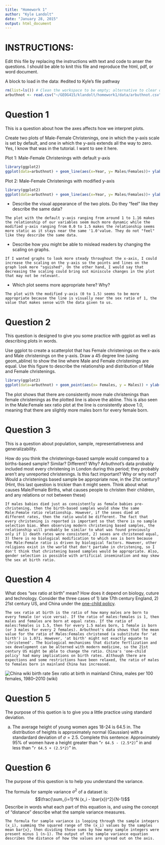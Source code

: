 ```yaml
---
title: "Homework 1"
author: "Kyle Landolt"
date: "January 28, 2015"
output: html_document
---
```

# INSTRUCTIONS:
Edit this file by replacing the instructions with text and code to anser the questions.
I should be able to knit this file and reproduce the html, pdf, or word document.

A block to load in the data: #edited to Kyle's file pathway
```r
rm(list=ls()) # Clean the workspace to be empty; alternative to clear objects in the workspace button
arbuthnot <- read.csv("~/GEOG415/klandolt/homework1/data/arbuthnot.csv")
```


# Question 1
This is a question about how the axes affects how we interpret plots.

Create two plots of Male-Female Christenings, one in which the y-axis scale is set by default, and one in which the y-axis extends all the way to zero.  Yes, I know that was in the tutorial.  I want to see it here.

Plot 1: Male-Female Christenings with default y-axis
```r
library(ggplot2)
ggplot(data=arbuthnot) + geom_line(aes(x=Year, y= Males/Females))+ ylab('Male:Female Sex Ratio')
```

Plot 2: Male-Female Christenings with modified y-axis
```r
library(ggplot2)
ggplot(data=arbuthnot) + geom_line(aes(x=Year, y= Males/Females))+ ylab('Male:Female Sex Ratio') + scale_y_continuous(limits=c(0, 1.5))
```


 - Describe the visual appearance of the two plots.  Do they "feel" like they describe the same data? 
```
The plot with the default y-axis ranging from around 1 to 1.16 makes the relationship of our variables seem much more dynamic while the modified y-axis ranging from 0.0 to 1.5 makes the relationship seems more static as it stays near the same '1.0'value. They do not "feel" like they describe the same data.
```
 - Describe how you might be able to mislead readers by changing the scaling on graphs.
```
If I wanted graphs to look more steady throughout the x-axis, I could increase the scaling on the y-axis so the points and lines on the graph look more "squished". On the other hand, I would say that decreasing the scaling could bring out miniscule changes in the plot that may not be relevant.
```
 - Which plot seems more appropriate here?  Why?
```
The plot with the modified y-axis (0 to 1.5) seems to be more appropriate because the line is visually near the sex ratio of 1, the value that makes sense with the data given to us.
```

# Question 2
This question is designed to give you some practice with ggplot as well as describing plots in words.

Use ggplot to create a scatterplot that has Female christenings on the x-axis and Male christenings on the y-axis.  Draw a 45 degree line (using geom_abline) to show the line where Male and Female christenings are equal.  Use this figure to describe the relationship and distribution of Male and Female christenings.

```r
library(ggplot2)
ggplot(data=arbuthnot) + geom_point(aes(x= Females, y = Males)) + ylab('Male Christenings') + xlab('Female Christenings') + geom_abline(intercept=0, slope=1)
```

The plot shows that there are consistently more male christenings than female christenings as the plotted line is above the abline. This is also seen in the Male:Female sex ratio plot at the line is consistently above 1.0, meaning that there are slightly more males born for every female born.

# Question 3

This is a question about population, sample, representativeness and generalizability.

How do you think the christenings-based sample would compared to a births-based sample?  Similar?  Different?  Why?  Arbuthnot's data probably included most every christening in London during this period; they probably aren't any unreported christenings.  Is this fact important?  Why or why not?  Would a christenings based sample be appropriate now, in the 21st century?  (Hint, this last question is trickier than it might seem.  Think about what causes Male/Female Births, what causes people to christen their children, and any relations or not between these)

```
If males babies died just as consistently as female babies pre-christening, then the birth-based samples would show the same Male:Female ratio relationship. However, if the sexes died at different rates, then the ratio would be different. The fact that every christening is reported is important so that there is no sample selection bias. When observing modern christening based samples, the relationship will probably be similar to what was found previously only if 1) death rates were consistent, 2) sexes are christened equal, 3) there is no biological modification to which sex is born because the Male:Female ratio is driven by biological factors. However, other religions exist in the world that don't partake in christening, so I don't think that christening based samples would be appropriate. Also, gender selection is possible with artificial insemination and may skew the sex at birth ratio.
```

# Question 4
What does "sex ratio at birth" mean?  How does it depend on biology, cuture and technology.  Consider the three cases of 1) late 17th century England, 2) 21st century US, and China under the [one-child policy](http://en.wikipedia.org/wiki/One-child_policy).

```
The sex ratio at birth is the ratio of how many males are born to every female (or vice versa). If the ratio of males:females is 1, then males and females are born at equal rates. If the ratio of males:females is 1.5, then for every 1.5 males born, 1 female is born (or 3 males for every 2 females). Arbuthnot's data shows that the mean value for the ratio of Males:Females christened (a substitute for 'at birth') is 1.071. However, 'at birth' might not exactly equate to 'christened'. The biological mechanisms that dictate fertlization and sex development can be alterned with modern medicine, so the 21st century US might be able to change the ratio. China's 'one-child policy' had many implications on birth rates. Although there are expections and some restrictions have been relaxed, the ratio of males to females born in mainland China has increased.
```
![China wiki birth rate](http://upload.wikimedia.org/wikipedia/commons/a/ae/Sex_ratio_at_birth_in_mainland_China.png)
Sex ratio at birth in mainland China, males per 100 females, 1980–2010 (wiki)

# Question 5
The purpose of this quetion is to give you a little practice using standard deviation.

a. The average height of young women ages 18-24 is 64.5 in.  The distribution of heights is approximately normal (Gaussian) with a standardard deviation of $\sigma=2.5$.  Complete this sentence: Approximately 95% of women have a height greater than "`r 64.5 - (2.5*2)`" in and less than "`r 64.5 + (2.5*2)`" in.

# Question 6
The purpose of this question is to help you understand the variance.

The formula for sample variance $\sigma^2$ of a dataset is:
$$\frac{\sum_{i=1}^N (x_i - \bar{x})^2}{N-1}$$
Describe in words what each part of this equation is, and using the concept of "distance" describe what the sample variance measures.

```
The formula for sample variance is looping through the sample integers (x_i), summing the squared range of the (x_i) values by the samples mean bar{x}, then dividing those sums by how many sample integers were present minus 1 (n-1). The output of the sample variance equation describes the distance of how the values are spread out on the axis.
```
